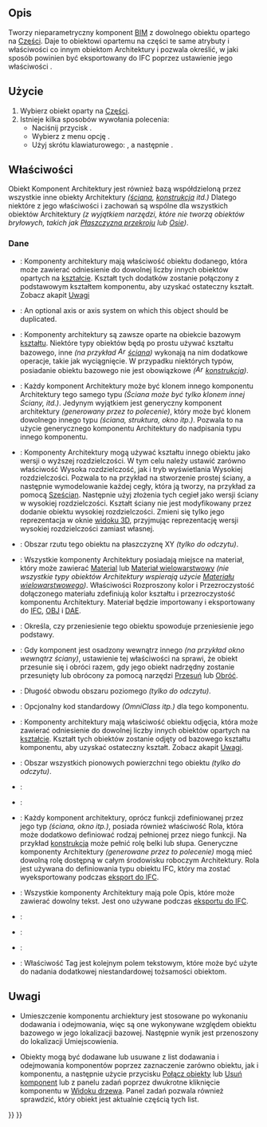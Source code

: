 <languages/>

{{Docnav/pl
|[[BIM_Library/pl|Biblioteka BIM]]
|[[Arch_Reference/pl|Odniesienie]]
|[[BIM_Workbench/pl|środowisko pracy BIM]]
|IconL=BIM_Library.svg
|IconR=Arch_Reference.svg
|IconC=Workbench_BIM.svg
}}

{{GuiCommand/pl
|Name=Arch Component
|Name/pl=Architektura: Komponent‎‏‎
|MenuLocation=3D/BIM → Narzędzia ogólne 3D → Komponent‎‏‎
|Workbenches=[[BIM_Workbench/pl|BIM]]
|Shortcut={{KEY|C}} {{KEY|M}}
}}

<span id="Description"></span>
==Opis==

Tworzy nieparametryczny komponent [[BIM_Workbench/pl|BIM]] z dowolnego obiektu opartego na [[Part_Workbench/pl|Części]]. Daje to obiektowi opartemu na części te same atrybuty i właściwości co innym obiektom Architektury i pozwala określić, w jaki sposób powinien być eksportowany do IFC poprzez ustawienie jego właściwości {{PropertyData|Typ IFC}}.

<span id="Usage"></span>
==Użycie==

# Wybierz obiekt oparty na [[Part_Workbench/pl|Części]].
# Istnieje kilka sposobów wywołania polecenia:
#* Naciśnij przycisk {{Button|[[Image:Arch_Component.svg|16px]] Komponent}}.
#* Wybierz z menu opcję {{MenuCommand|3D/BIM → Narzędzia ogólne 3D → [[Image:Arch_Component.svg|16px]] Komponent}}.
#* Użyj skrótu klawiaturowego: {{KEY|C}}, a następnie {{KEY|M}}.

<span id="Properties"></span>
==Właściwości==

Obiekt Komponent Architektury jest również bazą współdzieloną przez wszystkie inne obiekty Architektury ''([[Arch_Wall/pl|ściana]], [[Arch_Structure/pl|konstrukcja]] itd.)'' Dlatego niektóre z jego właściwości i zachowań są wspólne dla wszystkich obiektów Architektury ''(z wyjątkiem narzędzi, które nie tworzą obiektów bryłowych, takich jak [[Arch_SectionPlane/pl|Płaszczyzna przekroju]] lub [[Arch_Axis/pl|Osie]])''.

<span id="Data"></span>
===Dane===

{{TitleProperty|Komponent}}

* {{PropertyData|Dodatki|LinkList}}: Komponenty architektury mają właściwość obiektu dodanego, która może zawierać odniesienie do dowolnej liczby innych obiektów opartych na [[Part_Workbench/pl|kształcie]]. Kształt tych dodatków zostanie połączony z podstawowym kształtem komponentu, aby uzyskać ostateczny kształt. Zobacz akapit [[#Uwagi|Uwagi]]

* {{PropertyData|Oś|Link}}: An optional axis or axis system on which this object should be duplicated.

* {{PropertyData|Kształt bazowy|Link}}: Komponenty architektury są zawsze oparte na obiekcie bazowym [[Part_Workbench/pl|kształtu]]. Niektóre typy obiektów będą po prostu używać kształtu bazowego, inne ''(na przykład [[Image:Arch_Wall.svg|16px]] [[Arch_Wall/pl|ściana]])'' wykonają na nim dodatkowe operacje, takie jak wyciągnięcie. W przypadku niektórych typów, posiadanie obiektu bazowego nie jest obowiązkowe ''([[Image:Arch_Structure.svg|16px]] [[Arch_Structure/pl|konstrukcja]])''.

* {{PropertyData|Klon z|Link}}: Każdy komponent Architektury może być klonem innego komponentu Architektury tego samego typu ''(Ściana może być tylko klonem innej Ściany, itd.)''. Jedynym wyjątkiem jest generyczny komponent architektury ''(generowany przez to polecenie)'', który może być klonem dowolnego innego typu ''(ściana, struktura, okno itp.)''. Pozwala to na użycie generycznego komponentu Architektury do nadpisania typu innego komponentu.

* {{PropertyData|Wysoka rozdzielczość|Link}}: Komponenty Architektury mogą używać kształtu innego obiektu jako wersji o wyższej rozdzielczości. W tym celu należy ustawić zarówno właściwość Wysoka rozdzielczość, jak i tryb wyświetlania Wysokiej rozdzielczości. Pozwala to na przykład na stworzenie prostej ściany, a następnie wymodelowanie każdej cegły, która ją tworzy, na przykład za pomocą [[Part_Box/pl|Sześcian]]. Następnie użyj złożenia tych cegieł jako wersji ściany w wysokiej rozdzielczości. Kształt ściany nie jest modyfikowany przez dodanie obiektu wysokiej rozdzielczości. Zmieni się tylko jego reprezentacja w oknie [[3D_view/pl|widoku 3D]], przyjmując reprezentację wersji wysokiej rozdzielczości zamiast własnej.

* {{PropertyData|Obszar poziomy|Area}}: Obszar rzutu tego obiektu na płaszczyznę XY ''(tylko do odczytu)''.

* {{PropertyData|Materiał|Link}}: Wszystkie komponenty Architektury posiadają miejsce na materiał, który może zawierać [[Arch SetMaterial/pl|Material]] lub [[Arch_MultiMaterial/pl|Materiał wielowarstwowy]] ''(nie wszystkie typy obiektów Architektury wspierają użycie [[Arch_MultiMaterial/pl|Materiału wielowarstwowego]])''. Właściwości Rozproszony kolor i Przezroczystość dołączonego materiału zdefiniują kolor kształtu i przezroczystość komponentu Architektury. Materiał będzie importowany i eksportowany do [[Arch_IFC/pl|IFC]], [[Arch_OBJ/pl|OBJ]] i [[Arch_DAE/pl|DAE]].

* {{PropertyData|Przesuń bazę|Bool}}: Określa, czy przeniesienie tego obiektu spowoduje przeniesienie jego podstawy.

* {{PropertyData|Przesuń z obiektem nadrzędnym|Bool}}: Gdy komponent jest osadzony wewnątrz innego ''(na przykład okno wewnątrz ściany)'', ustawienie tej właściwości na {{True/pl}} sprawi, że obiekt przesunie się i obróci razem, gdy jego obiekt nadrzędny zostanie przesunięty lub obrócony za pomocą narzędzi [[Draft_Move/pl|Przesuń]] lub [[Draft_Rotate/pl|Obróć]].

* {{PropertyData|Długość obwodu|Length}}: Długość obwodu obszaru poziomego ''(tylko do odczytu)''.

* {{PropertyData|Kod standardowy|String}}: Opcjonalny kod standardowy ''(OmniClass itp.)'' dla tego komponentu.

* {{PropertyData|Odjęcia|LinkList}}: Komponenty architektury mają właściwość obiektu odjęcia, która może zawierać odniesienie do dowolnej liczby innych obiektów opartych na [[Part_Workbench/pl|kształcie]]. Kształt tych obiektów zostanie odjęty od bazowego kształtu komponentu, aby uzyskać ostateczny kształt. Zobacz akapit [[#Uwagi|Uwagi]].

* {{PropertyData|Obszar pionowy|Area}}: Obszar wszystkich pionowych powierzchni tego obiektu ''(tylko do odczytu)''.

{{TitleProperty|IFC}}

* {{PropertyData|Dane IFC|Map|Hidden}}:

* {{PropertyData|Właściwości IFC|Map|Hidden}}:

* {{PropertyData|Typ IFC|Enumeration}}: Każdy komponent architektury, oprócz funkcji zdefiniowanej przez jego typ ''(ściana, okno itp.)'', posiada również właściwość Rola, która może dodatkowo definiować rodzaj pełnionej przez niego funkcji. Na przykład [[Arch_Structure/pl|konstrukcja]] może pełnić rolę belki lub słupa. Generyczne komponenty Architektury ''(generowane przez to polecenie)'' mogą mieć dowolną rolę dostępną w całym środowisku roboczym Architektury. Rola jest używana do definiowania typu obiektu IFC, który ma zostać wyeksportowany podczas [[Arch_IFC/pl|eksport do IFC]].

{{TitleProperty|Atrybuty IFC}}

* {{PropertyData|Opis|String}}: Wszystkie komponenty Architektury mają pole Opis, które może zawierać dowolny tekst. Jest ono używane podczas [[Arch_IFC/pl|eksportu do IFC]].

* {{PropertyData|Id Globalny|String}}:

* {{PropertyData|Typ Obiektu|String}}:

* {{PropertyData|Typ predefiniowany|Enumeration}}:

* {{PropertyData|Tag|Enumeration}}: Właściwość Tag jest kolejnym polem tekstowym, które może być użyte do nadania dodatkowej niestandardowej tożsamości obiektom.

<span id="Notes"></span>
==Uwagi==

* Umieszczenie komponentu archiektury jest stosowane po wykonaniu dodawania i odejmowania, więc są one wykonywane względem obiektu bazowego w jego lokalizacji bazowej. Następnie wynik jest przenoszony do lokalizacji Umiejscowienia.

* Obiekty mogą być dodawane lub usuwane z list dodawania i odejmowania komponentów poprzez zaznaczenie zarówno obiektu, jak i komponentu, a następnie użycie przycisku [[Arch_Add/pl|Połącz obiekty]] lub  [[Arch_Remove/pl|Usuń komponent]] lub z panelu zadań poprzez dwukrotne kliknięcie komponentu w [[Tree_view/pl|Widoku drzewa]]. Panel zadań pozwala również sprawdzić, który obiekt jest aktualnie częścią tych list.


{{Docnav/pl
|[[BIM_Library/pl|Biblioteka BIM]]
|[[Arch_Reference/pl|Odniesienie]]
|[[BIM_Workbench/pl|środowisko pracy BIM]]
|IconL=BIM_Library.svg
|IconR=Arch_Reference.svg
|IconC=Workbench_BIM.svg
}}

{{BIM_Tools_navi{{#translation:}}}}
{{Userdocnavi{{#translation:}}}}